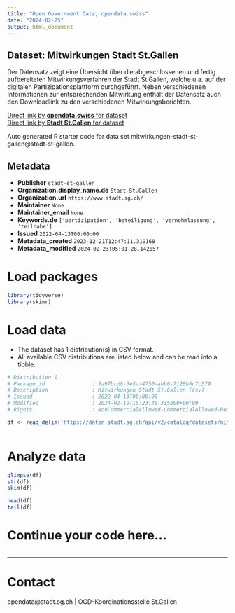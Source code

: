 ```yaml
---
title: "Open Government Data, opendata.swiss"
date: "2024-02-25"
output: html_document
---
```


## Dataset: Mitwirkungen Stadt St.Gallen

Der Datensatz zeigt eine Übersicht über die abgeschlossenen und fertig aufbereiteten Mitwirkungsverfahren der Stadt St.Gallen, welche u.a. auf der digitalen Partizipationsplattform durchgeführt. Neben verschiedenen Informationen zur entsprechenden Mitwirkung enthält der Datensatz auch den Downloadlink zu den verschiedenen Mitwirkungsberichten. 

[Direct link by **opendata.swiss** for dataset](https://opendata.swiss/de/dataset/mitwirkungen-stadt-st-gallen)<br>
[Direct link by **Stadt St.Gallen** for dataset](https://daten.stadt.sg.ch/explore/dataset/mitwirkungen-stadt-st-gallen/)

Auto generated R starter code for data set mitwirkungen-stadt-st-gallen@stadt-st-gallen.

## Metadata

- **Publisher** `stadt-st-gallen`
- **Organization.display_name.de** `Stadt St.Gallen`
- **Organization.url** `https://www.stadt.sg.ch/`
- **Maintainer** `None`
- **Maintainer_email** `None`
- **Keywords.de** `['partizipation', 'beteiligung', 'vernehmlassung', 'teilhabe']`
- **Issued** `2022-04-13T00:00:00`
- **Metadata_created** `2023-12-21T12:47:11.319168`
- **Metadata_modified** `2024-02-23T05:01:28.142057`


# Load packages

```r

library(tidyverse)
library(skimr)

```

# Load data

-   The dataset has 1 distribution(s) in CSV format.
-   All available CSV distributions are listed below and can be read into a tibble.

```r

# Distribution 0
# Package_id               : 2a97bcd8-3e5a-4750-abb0-7128b6c7c579
# Description              : Mitwirkungen Stadt St.Gallen (csv)
# Issued                   : 2022-04-13T00:00:00
# Modified                 : 2024-02-19T15:23:46.315000+00:00
# Rights                   : NonCommercialAllowed-CommercialAllowed-ReferenceRequired

df <- read_delim('https://daten.stadt.sg.ch/api/v2/catalog/datasets/mitwirkungen-stadt-st-gallen/exports/csv')



```

# Analyze data

```r

glimpse(df)
str(df)
skim(df)

head(df)
tail(df)

```

# Continue your code here...

```r

```

------------------------------------------------------------------------

# Contact

opendata@stadt.sg.ch | OGD-Koordinationsstelle St.Gallen
